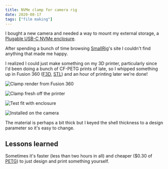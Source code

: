 ```yaml
---
title: NVMe clamp for camera rig
date: 2020-08-17
tags: ["film making"]
---
```


I bought a new camera and needed a way to mount my external storage, a [Plugable USB-C NVMe enclosure](https://plugable.com/products/usbc-nvme).

After spending a bunch of time browsing [SmallRig](https://smallrig.com)'s site I couldn't find anything that made me happy.

I realized I could just make something on my 3D printer, particularly since I'd been doing a bunch of CF-PETG prints of late,
so I whipped something up in Fusion 360 ([F3D](https://github.com/rgiese/www-grumpycorp-com/tree/master/src/content/posts/film%20making/images/NVMeClamp.f3d),
[STL](https://github.com/rgiese/www-grumpycorp-com/tree/master/src/content/posts/film%20making/images/NVMeClamp.stl)) and an hour of printing later we're done!

<div className="cf">
  <div className="fl-ns fn w-10-m w-50-ns pa1">

![](images/NVMeClampRender.png "Clamp render from Fusion 360")

  </div>
  <div className="fl-ns fn w-10-m w-50-ns pa1">

![](images/NVMeClampPrinted.png "Clamp fresh off the printer")

  </div>
</div>

![](images/NVMeClampTest.jpg "Test fit with enclosure")

![](images/NVMeClampInstalled.jpg "Installed on the camera")

The material is perhaps a bit thick but I keyed the shell thickness to a design parameter so it's easy to change.

## Lessons learned

Sometimes it's faster (less than two hours in all)
and cheaper (\$0.30 of [PETG](https://atomicfilament.com/collections/petg-3d-printer-filament-us-made-with-free-shipping/products/carbon-fiber-black-petg-pro))
to just design and print something yourself.
